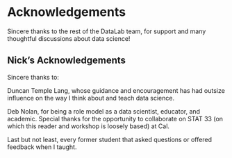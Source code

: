 Acknowledgements {-}
====================

Sincere thanks to the rest of the DataLab team, for support and many thoughtful
discussions about data science!


Nick's Acknowledgements {-}
---------------------------

Sincere thanks to:

Duncan Temple Lang, whose guidance and encouragement has had outsize influence
on the way I think about and teach data science.

Deb Nolan, for being a role model as a data scientist, educator, and academic.
Special thanks for the opportunity to collaborate on STAT 33 (on which this
reader and workshop is loosely based) at Cal.

Last but not least, every former student that asked questions or offered
feedback when I taught.
